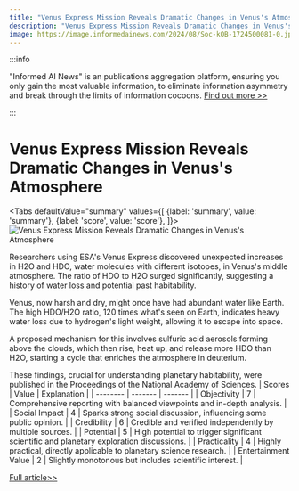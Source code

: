 ```yaml
---
title: "Venus Express Mission Reveals Dramatic Changes in Venus's Atmosphere"
description: "Venus Express Mission Reveals Dramatic Changes in Venus's Atmosphere"
image: https://image.informedainews.com/2024/08/Soc-kOB-1724500081-0.jpg
---
```



:::info

"Informed AI News" is an publications aggregation platform, ensuring you only gain the most valuable information, to eliminate information asymmetry and break through the limits of information cocoons.  [Find out more >>](/)

:::

# Venus Express Mission Reveals Dramatic Changes in Venus's Atmosphere


<Tabs
	defaultValue="summary"
	values={[
	{label: 'summary', value: 'summary'},
	{label: 'score', value: 'score'},
]}>
<TabItem value="summary">
<img
  src="https://image.informedainews.com/2024/08/Soc-kOB-1724500081-0.jpg"
  alt="Venus Express Mission Reveals Dramatic Changes in Venus's Atmosphere"
/>



Researchers using ESA's Venus Express discovered unexpected increases in H2O and HDO, water molecules with different isotopes, in Venus's middle atmosphere. The ratio of HDO to H2O surged significantly, suggesting a history of water loss and potential past habitability.

Venus, now harsh and dry, might once have had abundant water like Earth. The high HDO/H2O ratio, 120 times what's seen on Earth, indicates heavy water loss due to hydrogen's light weight, allowing it to escape into space.

A proposed mechanism for this involves sulfuric acid aerosols forming above the clouds, which then rise, heat up, and release more HDO than H2O, starting a cycle that enriches the atmosphere in deuterium.

These findings, crucial for understanding planetary habitability, were published in the Proceedings of the National Academy of Sciences.
</TabItem>
<TabItem value="score">
	| Scores     | Value   | Explanation |
	| -------- | ------- | ------- |
	| Objectivity  | 7    | Comprehensive reporting with balanced viewpoints and in-depth analysis.    |
	| Social Impact | 4     | Sparks strong social discussion, influencing some public opinion.    |
	| Credibility    | 6    | Credible and verified independently by multiple sources.    |
	| Potential    | 5    | High potential to trigger significant scientific and planetary exploration discussions.    |
	| Practicality    | 4    | Highly practical, directly applicable to planetary science research.    |
	| Entertainment Value    | 2    | Slightly monotonous but includes scientific interest.    |
</TabItem>
</Tabs>

[Full article>>](https://www.cnbeta.com.tw/articles/science/1443350.htm)
